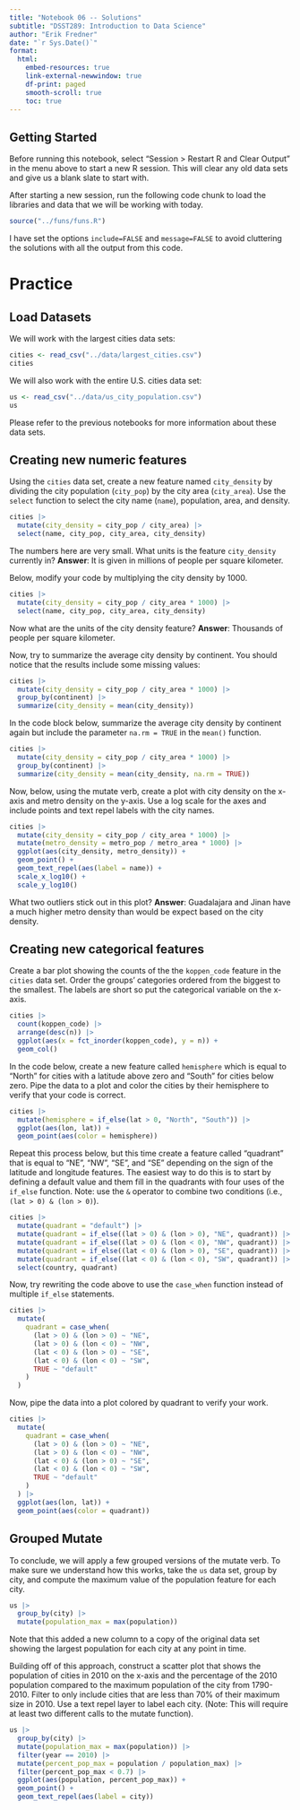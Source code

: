 ```yaml
---
title: "Notebook 06 -- Solutions"
subtitle: "DSST289: Introduction to Data Science"
author: "Erik Fredner"
date: "`r Sys.Date()`"
format:
  html:
    embed-resources: true
    link-external-newwindow: true
    df-print: paged
    smooth-scroll: true
    toc: true
---
```


## Getting Started

Before running this notebook, select "Session > Restart R and Clear Output" in
the menu above to start a new R session. This will clear any old data sets and
give us a blank slate to start with.

After starting a new session, run the following code chunk to load the
libraries and data that we will be working with today.

```r
source("../funs/funs.R")
```

I have set the options `include=FALSE` and `message=FALSE` to avoid cluttering
the solutions with all the output from this code.

# Practice

## Load Datasets

We will work with the largest cities data sets:

```r
cities <- read_csv("../data/largest_cities.csv")
cities
```

We will also work with the entire U.S. cities data set:

```r
us <- read_csv("../data/us_city_population.csv")
us
```

Please refer to the previous notebooks for more information about these
data sets.

## Creating new numeric features

Using the `cities` data set, create a new feature named `city_density` by
dividing the city population (`city_pop`) by the city area (`city_area`).
Use the `select` function to select the city name (`name`), population,
area, and density.

```r
cities |>
  mutate(city_density = city_pop / city_area) |>
  select(name, city_pop, city_area, city_density)
```

The numbers here are very small. What units is the feature `city_density`
currently in?
**Answer**: It is given in millions of people per square kilometer.

Below, modify your code by multiplying the city density by 1000.

```r
cities |>
  mutate(city_density = city_pop / city_area * 1000) |>
  select(name, city_pop, city_area, city_density)
```

Now what are the units of the city density feature?
**Answer**: Thousands of people per square kilometer.

Now, try to summarize the average city density by continent. You should notice
that the results include some missing values:

```r
cities |>
  mutate(city_density = city_pop / city_area * 1000) |>
  group_by(continent) |>
  summarize(city_density = mean(city_density))
```

In the code block below, summarize the average city density by continent again
but include the parameter `na.rm = TRUE` in the `mean()` function.

```r
cities |>
  mutate(city_density = city_pop / city_area * 1000) |>
  group_by(continent) |>
  summarize(city_density = mean(city_density, na.rm = TRUE))
```

Now, below, using the mutate verb, create a plot with city density on the x-axis
and metro density on the y-axis. Use a log scale for the axes and include points
and text repel labels with the city names.

```r
cities |>
  mutate(city_density = city_pop / city_area * 1000) |>
  mutate(metro_density = metro_pop / metro_area * 1000) |>
  ggplot(aes(city_density, metro_density)) +
  geom_point() +
  geom_text_repel(aes(label = name)) +
  scale_x_log10() +
  scale_y_log10()
```

What two outliers stick out in this plot?
**Answer**: Guadalajara and Jinan have a much higher metro density than would be expect based on the city density.

## Creating new categorical features

Create a bar plot showing the counts of the the `koppen_code` feature in the
`cities` data set. Order the groups' categories ordered from the biggest to the
smallest. The labels are short so put the categorical variable on the x-axis.

```r
cities |>
  count(koppen_code) |>
  arrange(desc(n)) |> 
  ggplot(aes(x = fct_inorder(koppen_code), y = n)) +
  geom_col()
```

In the code below, create a new feature called `hemisphere` which is equal to
"North" for cities with a latitude above zero and "South" for cities below zero.
Pipe the data to a plot and color the cities by their hemisphere to verify that
your code is correct.

```r
cities |>
  mutate(hemisphere = if_else(lat > 0, "North", "South")) |>
  ggplot(aes(lon, lat)) +
  geom_point(aes(color = hemisphere))
```

Repeat this process below, but this time create a feature called "quadrant"
that is equal to "NE", "NW", "SE", and "SE" depending on the sign of the
latitude and longitude features. The easiest way to do this is to start by
defining a default value and them fill in the quadrants with four uses of the
`if_else` function. Note: use the `&` operator to combine two conditions
(i.e., `(lat > 0) & (lon > 0)`).

```r
cities |>
  mutate(quadrant = "default") |>
  mutate(quadrant = if_else((lat > 0) & (lon > 0), "NE", quadrant)) |>
  mutate(quadrant = if_else((lat > 0) & (lon < 0), "NW", quadrant)) |>
  mutate(quadrant = if_else((lat < 0) & (lon > 0), "SE", quadrant)) |>
  mutate(quadrant = if_else((lat < 0) & (lon < 0), "SW", quadrant)) |> 
  select(country, quadrant)
```

Now, try rewriting the code above to use the `case_when` function instead of
multiple `if_else` statements.

```r
cities |>
  mutate(
    quadrant = case_when(
      (lat > 0) & (lon > 0) ~ "NE",
      (lat > 0) & (lon < 0) ~ "NW",
      (lat < 0) & (lon > 0) ~ "SE",
      (lat < 0) & (lon < 0) ~ "SW",
      TRUE ~ "default"
    )
  )
```

Now, pipe the data into a plot colored by quadrant to verify your work.

```r
cities |>
  mutate(
    quadrant = case_when(
      (lat > 0) & (lon > 0) ~ "NE",
      (lat > 0) & (lon < 0) ~ "NW",
      (lat < 0) & (lon > 0) ~ "SE",
      (lat < 0) & (lon < 0) ~ "SW",
      TRUE ~ "default"
    )
  ) |>
  ggplot(aes(lon, lat)) +
  geom_point(aes(color = quadrant))
```

## Grouped Mutate

To conclude, we will apply a few grouped versions of the mutate verb. To make
sure we understand how this works, take the `us` data set, group by city, and
compute the maximum value of the population feature for each city.

```r
us |>
  group_by(city) |>
  mutate(population_max = max(population))
```

Note that this added a new column to a copy of the original data set showing
the largest population for each city at any point in time.

Building off of this approach, construct a scatter plot that shows the
population of cities in 2010 on the x-axis and the percentage of the 2010
population compared to the maximum population of the city from 1790-2010.
Filter to only include cities that are less than 70% of their maximum size in
2010. Use a text repel layer to label each city. (Note: This will require at
least two different calls to the mutate function).

```r
us |>
  group_by(city) |>
  mutate(population_max = max(population)) |>
  filter(year == 2010) |>
  mutate(percent_pop_max = population / population_max) |>
  filter(percent_pop_max < 0.7) |>
  ggplot(aes(population, percent_pop_max)) +
  geom_point() +
  geom_text_repel(aes(label = city))
```
